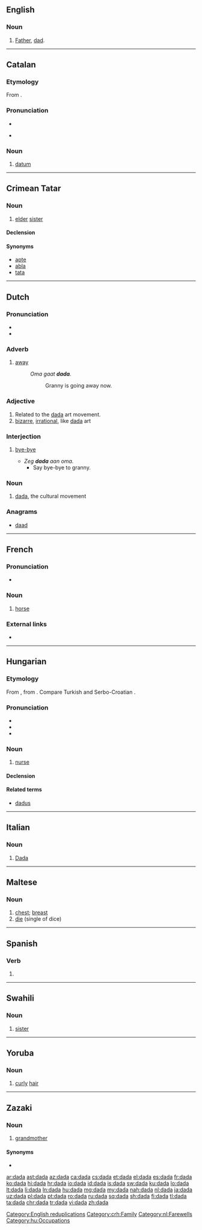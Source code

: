 {{also|đa đa|Dada|dadà|Dádá|dàdà}}
==English==
{{wikipedia}}

===Noun===
{{en-noun}}

# {{context|childish|lang=en}} [[father|Father]], [[dad]].

[[Category:English reduplications]]

----

==Catalan==

===Etymology===
From {{etyl|VL.|ca}} {{term|lang=la|data||the date of a document}}.

===Pronunciation===
* {{IPA|lang=ca|[dáðə]}}
* {{a|Valencia}} {{IPA|lang=ca|[dáða]}}

===Noun===
{{ca-noun|f}}

# [[datum]]

----

==Crimean Tatar==

===Noun===
{{head|crh|noun|Northern dialect}}

# [[elder]] [[sister]]

====Declension====
{{crh-latin-noun|nıñ|ğa|nı|da|dan}}

====Synonyms====
* [[apte]]
* [[abla]]
* [[tata]]

[[Category:crh:Family]]

----

==Dutch==

===Pronunciation===
* {{IPA|/ˈdɑdɑ/|lang=nl}}
* {{rhymes|dɑ|lang=nl}}

===Adverb===
{{nl-adv}}

# {{context|child language|lang=nl}} [[away]]
#: ''Oma gaat '''dada'''.''
#:: Granny is going away now.

===Adjective===
{{nl-adj|inv}}

# Related to the [[#English|dada]] art movement.
# [[bizarre]], [[irrational]], like [[#English|dada]] art

===Interjection===
{{nl-interj}}

# {{context|child language|lang=nl}} [[bye-bye]]
#* ''Zeg '''dada''' aan oma.''
#** Say bye-bye to granny.

===Noun===
{{nl-noun|n|-|-}}

# [[#English|dada]], the cultural movement

===Anagrams===
* [[daad#Dutch|daad]]

[[Category:nl:Farewells]]

----

==French==

===Pronunciation===
* {{IPA|/da.da/|lang=fr}}

===Noun===
{{fr-noun|m}}

# {{context|childish|lang=fr}} [[horse]]

===External links===
* {{R:TLFi}}

----

==Hungarian==

===Etymology===
From {{etyl|ota|tr}} {{term|دادا|tr=dâdâ||nanny, nurse|lang=ota}}, from {{etyl|fa|tr}} {{term|دادا|tr=dâdâ||nanny, nurse|lang=fa}}. Compare Turkish {{term|dadı|lang=tr}} and Serbo-Croatian {{term|dadilja|lang=sh}}.

===Pronunciation===
* {{IPA|/ˈdɒdɒ/|lang=hu}}
* {{audio|Hu-dada.ogg|Audio|lang=hu}}
* {{hyphenation|da|da|lang=hu}}

===Noun===
{{hu-noun|pl=dadák}}

# [[nurse]]

====Declension====
{{hu-decl-k-back|dad|á}}{{hu-pos-tok|dadá}}

====Related terms====
* [[dadus]]

[[Category:hu:Occupations]]

----

==Italian==

===Noun===
{{head|it|noun|g=m}}

# {{context|arts|lang=it}} [[Dada]]

----

==Maltese==

===Noun===
{{mt-noun|f|dadi}}

# [[chest]]; [[breast]]
# [[die]] (single of dice)

----

==Spanish==

===Verb===
{{head|es|participle form}}

# {{es-verb form of|mood=par|ending=ar|dar}}

----

==Swahili==

===Noun===
{{sw-noun}}

# [[sister]]

----

==Yoruba==

===Noun===
{{head|yo|noun}}

# [[curly]] [[hair]]

----

==Zazaki==

===Noun===
{{zza-noun|y|yan}}

# {{context|colloquial|lang=zza}} [[grandmother]]

====Synonyms====
* {{l|zza|dayık}}

[[ar:dada]]
[[ast:dada]]
[[az:dada]]
[[ca:dada]]
[[cs:dada]]
[[et:dada]]
[[el:dada]]
[[es:dada]]
[[fr:dada]]
[[ko:dada]]
[[hi:dada]]
[[hr:dada]]
[[io:dada]]
[[id:dada]]
[[is:dada]]
[[sw:dada]]
[[ku:dada]]
[[lo:dada]]
[[lt:dada]]
[[li:dada]]
[[ln:dada]]
[[hu:dada]]
[[mg:dada]]
[[my:dada]]
[[nah:dada]]
[[nl:dada]]
[[ja:dada]]
[[uz:dada]]
[[pl:dada]]
[[pt:dada]]
[[ro:dada]]
[[ru:dada]]
[[sq:dada]]
[[sh:dada]]
[[fi:dada]]
[[tl:dada]]
[[ta:dada]]
[[chr:dada]]
[[tr:dada]]
[[vi:dada]]
[[zh:dada]]
